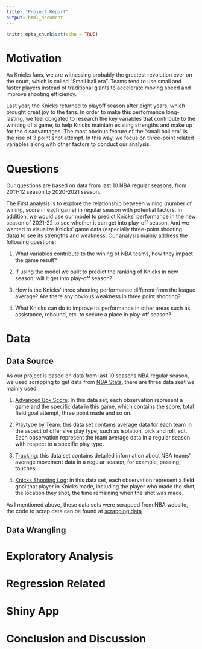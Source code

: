 ```yaml
---
title: "Project Report"
output: html_document
---
```


```r
knitr::opts_chunk$set(echo = TRUE)
```


# Motivation

As Knicks fans, we are witnessing probably the greatest revolution ever on the court, which is called "Small ball era". Teams tend to use small and faster players instead of traditional giants to accelerate moving speed and improve shooting efficiency. 

Last year, the Knicks returned to playoff season after eight years, which brought great joy to the fans. In order to make this performance long-lasting, we feel obligated to research the key variables that contribute to the winning of a game, to help Knicks maintain existing strengths and make up for the disadvantages. The most obvious feature of the "small ball era" is the rise of 3 point shot attempt. In this way, we focus on three-point related variables along with other factors to conduct our analysis. 

# Questions

Our questions are based on data from last 10 NBA regular seasons, from 2011-12 season to 2020-2021 season.

The First analysis is to explore the relationship between wining (number of wining, score in each game) in regular season with potential factors. In addition, we would use our model to predict Knicks' performance in the new season of 2021-22 to see whether it can get into play-off season. And we wanted to visualize Knicks' game data (especially three-point shooting data) to see its strengths and weakness. Our analysis mainly address the following questions:

1. What variables contribute to the wining of NBA teams, how they impact the game result? <br>

2. If using the model we built to predict the ranking of Knicks in new season, will it get into play-off season? 

3. How is the Knicks' three shooting performance different from the league average? Are there any obvious weakness in three point shooting?

4. What Knicks can do to improve its performance in other areas such as assistance, rebound, etc. to secure a place in play-off season?



# Data 

## Data Source

As our project is based on data from last 10 seasons NBA regular season, we used scrapping to get data from [NBA Stats](https://www.nba.com/stats/), there are three data sest we mainly used:

1. [Advanced Box Score](https://www.nba.com/stats/teams/boxscores-advanced/): In this data set, each observation represent a game and the specific data in this game, which contains the score, total field goal attempt, three point made and so on. 

2. [Playtype by Team](https://www.nba.com/stats/teams/transition/): this data set contains average data for each team in the aspect of offensive play type, such as isolation, pick and roll, ect. Each observation represent the team average data in a regular season with respect to a specific play type. 

3. [Tracking](https://www.nba.com/stats/teams/drives/): this data set contains detailed information about NBA teams' average movement data in a regular season, for example, passing, touches. 

4. [Knicks Shooting Log](https://www.nba.com/stats/events/?flag=3&CFID=155&CFPARAMS=2021-22&TeamID=1610612752&ContextMeasure=FGA&Season=2021-22&section=team&sct=hex): in this data set, each observation represent a field goal that player in Knicks made, including the player who made the shot, the location they shot, the time remaining when the shot was made. 

As I mentioned above, these data sets were scrapped from NBA website, the code to scrap data can be found at [scrapping data](scrapping_data.Rmd)

## Data Wrangling



# Exploratory Analysis

# Regression Related

# Shiny App

# Conclusion and Discussion